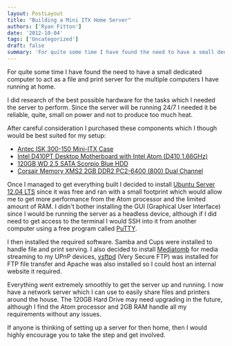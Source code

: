 ```yaml
---
layout: PostLayout
title: "Building a Mini ITX Home Server"
authors: ['Ryan Fitton']
date: '2012-10-04'
tags: ['Uncategorized']
draft: false
summary: 'For quite some time I have found the need to have a small dedicated computer to act as a file and print server for the multiple computers I have running at home. I did research of the best possible hardware for the tasks which I needed the server to perform. Since the server will be ...'
---
```


For quite some time I have found the need to have a small dedicated computer to act as a file and print server for the multiple computers I have running at home.

I did research of the best possible hardware for the tasks which I needed the server to perform. Since the server will be running 24/7 I needed it be reliable, quite, small on power and not to produce too much heat.

After careful consideration I purchased these components which I though would be best suited for my setup:

-   [Antec ISK 300-150 Mini-ITX Case](http://www.amazon.co.uk/gp/product/B0036CSMSG/ref=as_li_ss_tl?ie=UTF8&camp=1634&creative=19450&creativeASIN=B0036CSMSG&linkCode=as2&tag=ryanfittoncou-21)
-   [Intel D410PT Desktop Motherboard with Intel Atom (D410 1.66GHz)](http://www.amazon.co.uk/gp/product/B00336YCCU/ref=as_li_ss_tl?ie=UTF8&camp=1634&creative=19450&creativeASIN=B00336YCCU&linkCode=as2&tag=ryanfittoncou-21)
-   [120GB WD 2.5 SATA Scorpio Blue HDD](http://www.amazon.co.uk/gp/product/B000Y8QNMW/ref=as_li_ss_tl?ie=UTF8&camp=1634&creative=19450&creativeASIN=B000Y8QNMW&linkCode=as2&tag=ryanfittoncou-21)
-   [Corsair Memory XMS2 2GB DDR2 PC2-6400 (800) Dual Channel](http://www.amazon.co.uk/gp/product/B00160P77Y/ref=as_li_ss_tl?ie=UTF8&camp=1634&creative=19450&creativeASIN=B00160P77Y&linkCode=as2&tag=ryanfittoncou-21)

Once I managed to get everything built I decided to install [Ubuntu Server 12.04 LTS](http://releases.ubuntu.com/12.04/) since it was free and ran with a small footprint which would allow me to get more performance from the Atom processor and the limited amount of RAM. I didn't bother installing the GUI (Graphical User Interface) since I would be running the server as a headless device, although if I did need to get access to the terminal I would SSH into it from another computer using a free program called [PuTTY](http://www.chiark.greenend.org.uk/~sgtatham/putty/).

I then installed the required software. Samba and Cups were installed to handle file and print serving. I also decided to install [Mediatomb](http://mediatomb.cc/) for media streaming to my UPnP devices, [vsftpd](https://security.appspot.com/vsftpd.html) (Very Secure FTP) was installed for FTP file transfer and Apache was also installed so I could host an internal website it required.

Everything went extremely smoothly to get the server up and running. I now have a network server which I can use to easily share files and printers around the house. The 120GB Hard Drive may need upgrading in the future, although I find the Atom processor and 2GB RAM handle all my requirements without any issues.

If anyone is thinking of setting up a server for then home, then I would highly encourage you to take the step and get involved.
